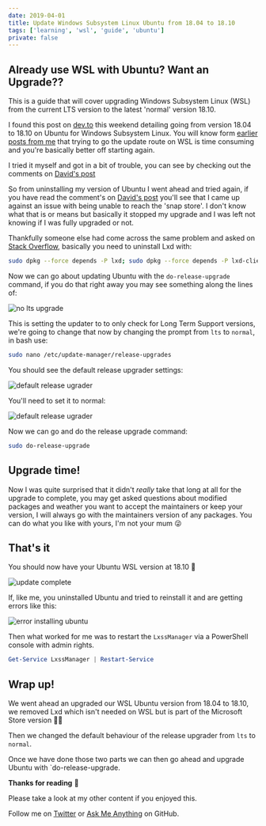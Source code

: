 ```yaml
---
date: 2019-04-01
title: Update Windows Subsystem Linux Ubuntu from 18.04 to 18.10
tags: ['learning', 'wsl', 'guide', 'ubuntu']
private: false
---
```


## Already use WSL with Ubuntu? Want an Upgrade??

This is a guide that will cover upgrading Windows Subsystem Linux
(WSL) from the current LTS version to the latest 'normal' version
18.10.

I found this post on [dev.to] this weekend detailing going from
version 18.04 to 18.10 on Ubuntu for Windows Subsystem Linux. You will
know form [earlier posts from me] that trying to go the update route
on WSL is time consuming and you're basically better off starting
again.

I tried it myself and got in a bit of trouble, you can see by checking
out the comments on [David's post]

So from uninstalling my version of Ubuntu I went ahead and tried
again, if you have read the comment's on [David's post] you'll see
that I came up against an issue with being unable to reach the 'snap
store'. I don't know what that is or means but basically it stopped my
upgrade and I was left not knowing if I was fully upgraded or not.

Thankfully someone else had come across the same problem and asked on
[Stack Overflow], basically you need to uninstall Lxd with:

```bash
sudo dpkg --force depends -P lxd; sudo dpkg --force depends -P lxd-client
```

Now we can go about updating Ubuntu with the `do-release-upgrade`
command, if you do that right away you may see something along the
lines of:

![no lts upgrade](./noLtsUpgrade.png)

This is setting the updater to to only check for Long Term Support
versions, we're going to change that now by changing the prompt from
`lts` to `normal`, in bash use:

```bash
sudo nano /etc/update-manager/release-upgrades
```

You should see the default release upgrader settings:

![default release ugrader](./defaultRelaeaseUpgrader.png)

You'll need to set it to normal:

![default release ugrader](./normalRelaeaseUpgrader.png)

Now we can go and do the release upgrade command:

```bash
sudo do-release-upgrade
```

## Upgrade time!

Now I was quite surprised that it didn't _really_ take that long at
all for the upgrade to complete, you may get asked questions about
modified packages and weather you want to accept the maintainers or
keep your version, I will always go with the maintainers version of
any packages. You can do what you like with yours, I'm not your mum 😜

## That's it

You should now have your Ubuntu WSL version at 18.10 👏

![update complete](./updateComlpete.png)

If, like me, you uninstalled Ubuntu and tried to reinstall it and are
getting errors like this:

![error installing ubuntu](./derp-install.gif)

Then what worked for me was to restart the `LxssManager` via a
PowerShell console with admin rights.

```powershell
Get-Service LxssManager | Restart-Service
```

## Wrap up!

We went ahead an upgraded our WSL Ubuntu version from 18.04 to 18.10,
we removed Lxd which isn't needed on WSL but is part of the Microsoft
Store version 🤷‍♂️

Then we changed the default behaviour of the release upgrader from
`lts` to `normal`.

Once we have done those two parts we can then go ahead and upgrade
Ubuntu with `do-release-upgrade.

**Thanks for reading** 🙏

Please take a look at my other content if you enjoyed this.

Follow me on [Twitter] or [Ask Me Anything] on GitHub.

<!-- Links -->

[twitter]: https://twitter.com/spences10
[ask me anything]: https://github.com/spences10/ama
[dev.to]: https://dev.to
[earlier posts from me]:
  https://scottspence.com/2018/12/24/wsl-bootstrap-2019/#update-upgrade-and-autoremove
[david's post]:
  https://dev.to/david_j_eddy/how-to-upgrade-wsl-ubuntu-18-04-to-18-10-203
[stack overflow]:
  https://askubuntu.com/questions/1119301/your-system-is-unable-to-reach-the-snap-store
[codesandbox.io]: https://codesandbox.io
[render props]: https://reactjs.org/docs/render-props.html
[using the react context api]:
  http://localhost:8899/react-context-api-getting-started
[example code]: https://codesandbox.io/s/1vnvko0zqj
[even]: https://youtu.be/8ruJBKFrRCk?t=93
[gatsby documentation]:
  https://www.gatsbyjs.org/docs/use-static-query/
